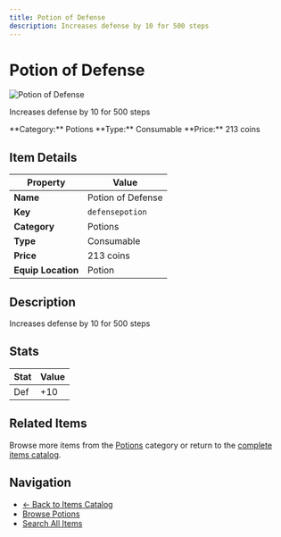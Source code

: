 ```yaml
---
title: Potion of Defense
description: Increases defense by 10 for 500 steps
---
```


# Potion of Defense

<div className="flex items-start gap-6 mb-8">
  <div className="flex-shrink-0">
    <img src="/assets/resources/alchemy/defense_potion.png" alt="Potion of Defense" className="w-24 h-24 border rounded-lg" />
  </div>
  <div className="flex-1">
    <div className="space-y-2">
      <p className="text-lg text-muted-foreground">Increases defense by 10 for 500 steps</p>
      <div className="flex flex-wrap gap-4 text-sm">
        <span className="px-2 py-1 bg-blue-100 dark:bg-blue-900 rounded-md">
          **Category:** Potions
        </span>
        <span className="px-2 py-1 bg-green-100 dark:bg-green-900 rounded-md">
          **Type:** Consumable
        </span>
        <span className="px-2 py-1 bg-yellow-100 dark:bg-yellow-900 rounded-md">
          **Price:** 213 coins
        </span>
      </div>
    </div>
  </div>
</div>

## Item Details

| Property | Value |
|----------|-------|
| **Name** | Potion of Defense |
| **Key** | `defensepotion` |
| **Category** | Potions |
| **Type** | Consumable |
| **Price** | 213 coins |
| **Equip Location** | Potion |

## Description

Increases defense by 10 for 500 steps


## Stats

| Stat | Value |
|------|-------|
| Def | +10 |


## Related Items

Browse more items from the [Potions](/docs/items#potions) category or return to the [complete items catalog](/docs/items).

## Navigation

- [← Back to Items Catalog](/docs/items)
- [Browse Potions](/docs/items#potions)
- [Search All Items](/search)
